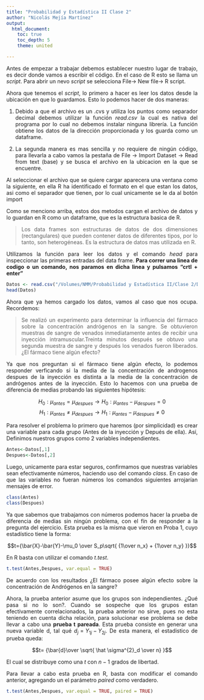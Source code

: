 ```yaml
---
title: "Probabilidad y Estadística II Clase 2"
author: "Nicolás Mejía Martínez"
output:
  html_document:
    toc: true
    toc_depth: 5
    theme: united

---
```


<style>
body {
text-align: justify}
</style>

Antes de empezar a trabajar debemos establecer nuestro lugar de trabajo, es decir donde vamos a escribir el código. En el caso de R esto se llama un $script$. Para abrir un nevo $script$ se selecciona File-> New file-> R script.

Ahora que tenemos el $script$, lo primero a hacer es leer los datos desde la ubicación en que lo guardamos. Esto lo podemos hacer de dos maneras: 

1. Debido a que el archivo es un .cvs y utiliza los puntos como separador decimal debemos utilizar la función $read.csv$ la cual es nativa del programa por lo cual no debemos instalar ninguna librería. La función obtiene los datos de la dirección proporcionada y los guarda como un dataframe.

2. La segunda manera es mas sencilla y no requiere de ningún código, para llevarla a cabo vamos la pestaña de File -> Import Dataset -> Read from text (base) y se busca el archivo en la ubicacion en la que se encuentre.

Al seleccionar el archivo que se quiere cargar aparecera una ventana como la siguiente, en ella R ha identificado el formato en el que estan los datos, asi como el separador que tienen, por lo cual unicamente se le da al botón import

Como se menciono arriba, estos dos metodos cargan el archivo de datos y lo guardan en R como un dataframe, que es la estructura basica de R.

> Los data frames son estructuras de datos de dos dimensiones (rectangulares) que pueden contener datos de diferentes tipos, por lo tanto, son heterogéneas. Es la estructura de datos mas utilizada en R.

Utilizamos la función para leer los datos y el comando $head$ para inspeccionar las primeras entradas del data frame. **Para correr una linea de codigo o un comando, nos paramos en dicha linea y pulsamos "crtl + enter"**

```r
Datos <- read.csv("/Volumes/NMM/Probabilidad y Estadística II/Clase 2/Datos_Clase2.csv", sep=";")
head(Datos)

```

Ahora que ya hemos cargado los datos, vamos al caso que nos ocupa.  Recordemos: 

> Se realizó un experimento para determinar la influencia del fármaco sobre la concentración  andrógenos  en  la  sangre.  Se  obtuvieron  muestras  de  sangre de  venados  inmediatamente  antes  de  recibir  una  inyección intramuscular.Treinta minutos después se obtuvo una segunda muestra de sangre y después los venados fueron liberados. ¿El fármaco tiene algún efecto?

Ya que nos preguntan si el fármaco tiene algún efecto, lo podemos responder verficando si la media de la concentración de androgenos despues de la inyección es distinta a la media de la concentración de andrógenos antes de la inyección. Esto lo hacemos con una prueba de diferencia de medias probando las siguientes hipótesis:

 $$H_0: \mu_{antes} = \mu_{despues} \longrightarrow H_0: \mu_{antes} - \mu_{despues} = 0$$
$$H_1: \mu_{antes} \not=  \mu_{despues} \longrightarrow H_1: \mu_{antes} - \mu_{despues} \neq 0$$

Para resolver el problema lo primero que haremos (por simplicidad) es crear una variable para cada grupo (Antes de la inyección y Depués de ella). Así, Definimos nuestros grupos como 2 variables independientes. 

```r
Antes<-Datos[,1]
Despues<-Datos[,2]

```

Luego, unicamente para estar seguros, confirmamos que nuestras variables sean efectivamente números, haciendo uso del comando $class$. En caso de que las variables no fueran números los comandos siguientes arrojarían mensajes de error. 
```r
class(Antes)
class(Despues)
```

Ya que sabemos que trabajamos con números podemos hacer la prueba de diferencia de medias sin ningún problema, con el fín de responder a la pregunta del ejercicio. Esta prueba es la misma que vieron en Proba 1, cuyo estadístico tiene la forma:

$$t={\bar{X}-\bar{Y}-\mu_0 \over S_p\sqrt{ {1\over n_x} + {1\over n_y} }}$$

En R basta con utilizar el comando $t.test$.
```r
t.test(Antes,Despues, var.equal = TRUE)
```

De acuerdo con los resultados ¿El fármaco posee algún efecto sobre la concentración de Andrógenos en la sangre?

Ahora, la prueba anterior asume que los grupos son independientes. ¿Qué pasa si no lo son?. Cuando se sospeche que los grupos estan efectivamente correlacionados, la prueba anterior no sirve, pues no esta teniendo en cuenta dicha relación, para solucionar ese problema se debe llevar a cabo una **prueba t pareada**. Esta prueba consiste en generar una nueva variable d, tal qué $d_j = Y_{1j} −Y_{2j}$. De esta manera, el estadistico de prueba queda: 

$$t= {\bar{d}\over \sqrt{ \hat \sigma^{2}_d \over n}  }$$

El cual se distribuye como una $t$ con $n-1$ grados de libertad.

Para llevar a cabo esta prueba en R, basta con modificar el comando anterior, agregando un el parámetro $paired$ como verdadero.

```r
t.test(Antes,Despues, var.equal = TRUE, paired = TRUE)
```




